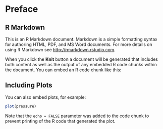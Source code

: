 # Preface {-}

## R Markdown {-}

This is an R Markdown document. Markdown is a simple formatting syntax for authoring HTML, PDF, and MS Word documents. For more details on using R Markdown see <http://rmarkdown.rstudio.com>.

When you click the **Knit** button a document will be generated that includes both content as well as the output of any embedded R code chunks within the document. You can embed an R code chunk like this:

## Including Plots {-}

You can also embed plots, for example:

```r
plot(pressure)
```

Note that the `echo = FALSE` parameter was added to the code chunk to prevent printing of the R code that generated the plot.
